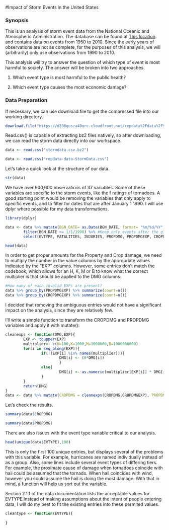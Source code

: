 #Impact of Storm Events in the United States

### Synopsis

This is an analysis of storm event data from the National Oceanic and Atmospheric Administration. The database can be found at [This location](https://d396qusza40orc.cloudfront.net/repdata%2Fdata%2FStormData.csv.bz2) and contains data on events from 1950 to 2010. Since the early years of observations are not as complete, for the purposes of this analysis, we will (arbitrarily) only use observations from 1990 to 2010. 

This analysis will try to answer the question of which type of event is most harmful to society. The answer will be broken into two approaches. 

1. Which event type is most harmful to the public health?

2. Which event type causes the most economic damage?

### Data Preparation
If necessary, we can use download.file to get the compressed file into our working directory.
```r
download.file("https://d396qusza40orc.cloudfront.net/repdata%2Fdata%2FStormData.csv.bz2", "stormdata.csv.bz2")
```

Read.csv() is capable of extracting bz2 files natively, so after downloading, we can read the storm data directly into our workspace.

```r
data <- read.csv("stormdata.csv.bz2")
```

```r
data <- read.csv("repdata-data-StormData.csv")
```

Let's take a quick look at the structure of our data.

```r
str(data)
```

We have over 900,000 observations of 37 variables. Some of these variables are specific to the storm events, like the f ratings of tornadoes. A good starting point would be removing the variables that only apply to specific events, and to filter for dates that are after January 1 1990. I will use dplyr where possible for my data transformations.

```r
library(dplyr)

data <- data %>% mutate(BGN_DATE= as.Date(BGN_DATE, format= "%m/%d/%Y")) %>% 
        filter(BGN_DATE >= 1/1/1990) %>% #Keep only events after the given date.
        select(EVTYPE, FATALITIES, INJURIES, PROPDMG, PROPDMGEXP, CROPDMG, CROPDMGEXP)

head(data)
```


In order to get proper amounts for the Property and Crop damage, we need to multiply the number in the value columns by the appropriate values indicated by the "EXP" columns. However, some entries don't match the codebook, which allows for an H, K, M or B to know what the correct multiplier is that should be applied to the DMG columns.

```r
#How many of each invalid EXPs are present?
data %>% group_by(PROPDMGEXP) %>% summarize(count=n())
data %>% group_by(CROPDMGEXP) %>% summarize(count=n())
```

I decided that removing the ambiguous entries would not have a significant impact on the analysis, since they are relatively few.

I'll write a simple function to transform the CROPDMG and PROPDMG variables and apply it with mutate():
```r
cleanexps <- function(DMG,EXP){
        EXP <- toupper(EXP)
        multiplier<- c(H=100,K=1000,M=1000000,B=1000000000)
        for(i in seq_along(EXP)){
                if(!(EXP[i] %in% names(multiplier))){
                        DMG[i] <- (0*DMG[i])
                        }
                else{
                        DMG[i] <- as.numeric(multiplier[EXP[i]] * DMG[i])
                }
        }
        return(DMG)
}
data <- data %>% mutate(CROPDMG = cleanexps(CROPDMG,CROPDMGEXP), PROPDMG= cleanexps(PROPDMG,PROPDMGEXP)) %>% select(-CROPDMGEXP, -PROPDMGEXP)
```

Let's check the results.
```r
summary(data$CROPDMG)

summary(data$PROPDMG)

```

There are also issues with the event type variable critical to our analysis.

```r
head(unique(data$EVTYPE),100)
```

This is only the first 100 unique entries, but displays several of the problems with this variable. For example, hurricanes are named individually instead of as a group. Also, some lines include several event types of differing tiers. For example, the proximate cause of damage when tornadoes coincide with hail could be assumed that the tornado. When hail coincides with wind, however you could assume the hail is doing the most damage. With that in mind, a function will help us sort out the variable. 

Section 2.1.1 of the data documentation lists the acceptable values for EVTYPE.Instead of making assumptions about the intent of people entering data, I will do my best to fit the existing entries into these permited values.

```r
cleantype <- function(EVTYPE){
        
}

```